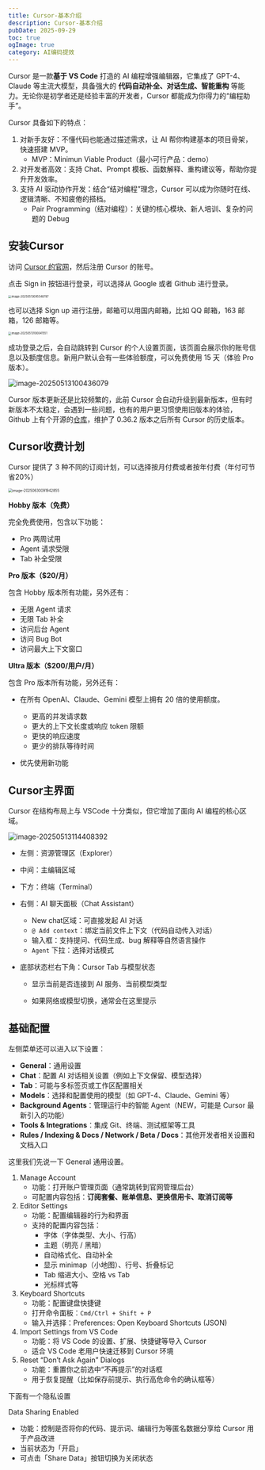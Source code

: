 ```yaml
---
title: Cursor-基本介绍
description: Cursor-基本介绍
pubDate: 2025-09-29
toc: true
ogImage: true
category: AI编码提效
---
```


Cursor 是一款**基于 VS Code** 打造的 AI 编程增强编辑器，它集成了 GPT-4、Claude 等主流大模型，具备强大的 **代码自动补全、对话生成、智能重构** 等能力。无论你是初学者还是经验丰富的开发者，Cursor 都能成为你得力的“编程助手”。

Cursor 具备如下的特点：

1. 对新手友好：不懂代码也能通过描述需求，让 AI 帮你构建基本的项目骨架，快速搭建 MVP。
   - MVP：Minimun Viable Product（最小可行产品：demo）
2. 对开发者高效：支持 Chat、Prompt 模板、函数解释、重构建议等，帮助你提升开发效率。
3. 支持 AI 驱动协作开发：结合“结对编程”理念，Cursor 可以成为你随时在线、逻辑清晰、不知疲倦的搭档。
   - Pair Programming（结对编程）：关键的核心模块、新人培训、复杂的问题的 Debug

## 安装Cursor

访问 [Cursor 的官网](https://www.cursor.com/)，然后注册 Cursor 的账号。

点击 Sign in 按钮进行登录，可以选择从 Google 或者 Github 进行登录。

<img
  src="https://xiejie-typora.oss-cn-chengdu.aliyuncs.com/2025-05-13-015548.png"
  alt="image-20250513095548787"
  style="zoom:40%;"
/>

也可以选择 Sign up 进行注册，邮箱可以用国内邮箱，比如 QQ 邮箱，163 邮箱，126 邮箱等。

<img
  src="https://xiejie-typora.oss-cn-chengdu.aliyuncs.com/2025-05-13-020042.png"
  alt="image-20250513100041551"
  style="zoom:40%;"
/>

成功登录之后，会自动跳转到 Cursor 的个人设置页面，该页面会展示你的账号信息以及额度信息。新用户默认会有一些体验额度，可以免费使用 15 天（体验 Pro 版本）。

![image-20250513100436079](https://xiejie-typora.oss-cn-chengdu.aliyuncs.com/2025-05-13-020436.png)

Cursor 版本更新还是比较频繁的，此前 Cursor 会自动升级到最新版本，但有时新版本不太稳定，会遇到一些问题，也有的用户更习惯使用旧版本的体验， Github 上有个开源的[仓库](https://github.com/oslook/cursor-ai-downloads)，维护了 0.36.2 版本之后所有 Cursor 的历史版本。

## Cursor收费计划

Cursor 提供了 3 种不同的订阅计划，可以选择按月付费或者按年付费（年付可节省20%）

<img
  src="https://xiejie-typora.oss-cn-chengdu.aliyuncs.com/2025-06-30-011943.png"
  alt="image-20250630091942855"
  style="zoom:50%;"
/>

**Hobby 版本（免费）**

完全免费使用，包含以下功能：

- Pro 两周试用
- Agent 请求受限
- Tab 补全受限

**Pro 版本（$20/月）**

包含 Hobby 版本所有功能，另外还有：

- 无限 Agent 请求
- 无限 Tab 补全
- 访问后台 Agent
- 访问 Bug Bot
- 访问最大上下文窗口

**Ultra 版本（$200/用户/月）**

包含 Pro 版本所有功能，另外还有：

- 在所有 OpenAI、Claude、Gemini 模型上拥有 20 倍的使用额度。

  - 更高的并发请求数
  - 更大的上下文长度或响应 token 限额
  - 更快的响应速度
  - 更少的排队等待时间

- 优先使用新功能

## Cursor主界面

Cursor 在结构布局上与 VSCode 十分类似，但它增加了面向 AI 编程的核心区域。

<img
  src="https://xiejie-typora.oss-cn-chengdu.aliyuncs.com/2025-05-13-034409.png"
  alt="image-20250513114408392"
/>

- 左侧：资源管理区（Explorer）

- 中间：主编辑区域

- 下方：终端（Terminal）

- 右侧：AI 聊天面板（Chat Assistant）

  - New chat区域：可直接发起 AI 对话
  - `@ Add context`：绑定当前文件上下文（代码自动传入对话）
  - 输入框：支持提问、代码生成、bug 解释等自然语言操作
  - `Agent` 下拉：选择对话模式

- 底部状态栏右下角：Cursor Tab 与模型状态

  - 显示当前是否连接到 AI 服务、当前模型类型

  - 如果网络或模型切换，通常会在这里提示

## 基础配置

左侧菜单还可以进入以下设置：

- **General**：通用设置
- **Chat**：配置 AI 对话相关设置（例如上下文保留、模型选择）
- **Tab**：可能与多标签页或工作区配置相关
- **Models**：选择和配置使用的模型（如 GPT-4、Claude、Gemini 等）
- **Background Agents**：管理运行中的智能 Agent（NEW，可能是 Cursor 最新引入的功能）
- **Tools & Integrations**：集成 Git、终端、测试框架等工具
- **Rules / Indexing & Docs / Network / Beta / Docs**：其他开发者相关设置和文档入口

这里我们先说一下 General 通用设置。

1. Manage Account
   - 功能：打开账户管理页面（通常跳转到官网管理后台）
   - 可配置内容包括：**订阅套餐、账单信息、更换信用卡、取消订阅等**
2. Editor Settings
   - 功能：配置编辑器的行为和界面
   - 支持的配置内容包括：
     - 字体（字体类型、大小、行高）
     - 主题（明亮 / 黑暗）
     - 自动格式化、自动补全
     - 显示 minimap（小地图）、行号、折叠标记
     - Tab 缩进大小、空格 vs Tab
     - 光标样式等
3. Keyboard Shortcuts
   - 功能：配置键盘快捷键
   - 打开命令面板：`Cmd/Ctrl + Shift + P`
   - 输入并选择：Preferences: Open Keyboard Shortcuts (JSON)
4. Import Settings from VS Code
   - 功能：将 VS Code 的设置、扩展、快捷键等导入 Cursor
   - 适合 VS Code 老用户快速迁移到 Cursor 环境
5. Reset “Don’t Ask Again” Dialogs
   - 功能：重置你之前选中“不再提示”的对话框
   - 用于恢复提醒（比如保存前提示、执行高危命令的确认框等）

下面有一个隐私设置

Data Sharing Enabled

- 功能：控制是否将你的代码、提示词、编辑行为等匿名数据分享给 Cursor 用于产品改进
- 当前状态为「开启」
- 可点击「Share Data」按钮切换为关闭状态
